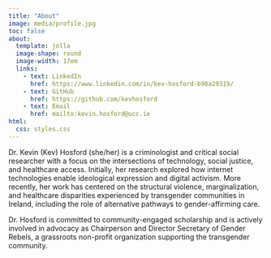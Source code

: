 ```yaml
---
title: "About"
image: media/profile.jpg
toc: false
about: 
  template: jolla
  image-shape: round
  image-width: 17em
  links:
    - text: LinkedIn
      href: https://www.linkedin.com/in/kev-hosford-b98a29319/
    - text: GitHub
      href: https://github.com/kevhosford
    - text: Email
      href: mailto:kevin.hosford@ucc.ie
html:
  css: styles.css
---
```


Dr. Kevin (Kev) Hosford (she/her) is a criminologist and critical social researcher with a focus on the intersections of technology, social justice, and healthcare access. Initially, her research explored how internet technologies enable ideological expression and digital activism. More recently, her work has centered on the structural violence, marginalization, and healthcare disparities experienced by transgender communities in Ireland, including the role of alternative pathways to gender-affirming care.

Dr. Hosford is committed to community-engaged scholarship and is actively involved in advocacy as Chairperson and Director Secretary of Gender Rebels, a grassroots non-profit organization supporting the transgender community.
